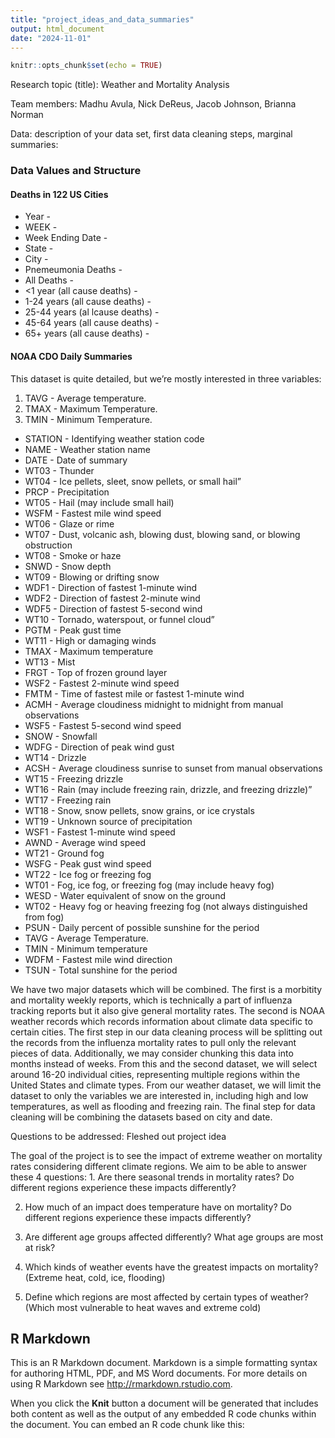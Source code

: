 ```yaml
---
title: "project_ideas_and_data_summaries"
output: html_document
date: "2024-11-01"
---
```


```r
knitr::opts_chunk$set(echo = TRUE)
```
Research topic (title): Weather and Mortality Analysis

Team members: Madhu Avula, Nick DeReus, Jacob Johnson, Brianna Norman

Data: description of your data set, first data cleaning steps, marginal summaries:

### Data Values and Structure

#### Deaths in 122 US Cities

* Year - 
* WEEK - 
* Week Ending Date - 
* State -
* City -
* Pnemeumonia Deaths -
* All Deaths -
* <1 year (all cause deaths) -
* 1-24 years (all cause deaths) -
* 25-44 years (al lcause deaths) -
* 45-64 years (all cause deaths) -
* 65+ years (all cause deaths) - 

#### NOAA CDO Daily Summaries

  This dataset is quite detailed, but we're mostly interested in three variables:
  
  1. TAVG - Average temperature.
  2. TMAX - Maximum Temperature.
  3. TMIN - Minimum Temperature.

* STATION - Identifying weather station code
* NAME - Weather station name
* DATE - Date of summary
* WT03 - Thunder
* WT04 - Ice pellets, sleet, snow pellets, or small hail"
* PRCP - Precipitation
* WT05 - Hail (may include small hail)
* WSFM - Fastest mile wind speed
* WT06 - Glaze or rime
* WT07 - Dust, volcanic ash, blowing dust, blowing sand, or blowing obstruction
* WT08 - Smoke or haze
* SNWD - Snow depth
* WT09 - Blowing or drifting snow
* WDF1 - Direction of fastest 1-minute wind
* WDF2 - Direction of fastest 2-minute wind
* WDF5 - Direction of fastest 5-second wind
* WT10 - Tornado, waterspout, or funnel cloud"
* PGTM - Peak gust time
* WT11 - High or damaging winds
* TMAX - Maximum temperature
* WT13 - Mist
* FRGT - Top of frozen ground layer
* WSF2 - Fastest 2-minute wind speed
* FMTM - Time of fastest mile or fastest 1-minute wind
* ACMH - Average cloudiness midnight to midnight from manual observations
* WSF5 - Fastest 5-second wind speed
* SNOW - Snowfall
* WDFG - Direction of peak wind gust
* WT14 - Drizzle
* ACSH - Average cloudiness sunrise to sunset from manual observations
* WT15 - Freezing drizzle
* WT16 - Rain (may include freezing rain, drizzle, and freezing drizzle)"
* WT17 - Freezing rain
* WT18 - Snow, snow pellets, snow grains, or ice crystals
* WT19 - Unknown source of precipitation
* WSF1 - Fastest 1-minute wind speed
* AWND - Average wind speed
* WT21 - Ground fog
* WSFG - Peak gust wind speed
* WT22 - Ice fog or freezing fog
* WT01 - Fog, ice fog, or freezing fog (may include heavy fog)
* WESD - Water equivalent of snow on the ground
* WT02 - Heavy fog or heaving freezing fog (not always distinguished from fog)
* PSUN - Daily percent of possible sunshine for the period
* TAVG - Average Temperature.
* TMIN - Minimum temperature
* WDFM - Fastest mile wind direction
* TSUN - Total sunshine for the period

We have two major datasets which will be combined. The first is a morbitity and mortality weekly reports, which is technically a part of influenza tracking reports but it also give general mortality rates. The second is NOAA weather records which records information about climate data specific to certain cities.
The first step in our data cleaning process will be splitting out the records from the influenza mortality rates to pull only the relevant pieces of data. Additionally, we may consider chunking this data into months instead of weeks. From this and the second dataset, we will select around 16-20 individual cities, representing multiple regions within the United States and climate types. From our weather dataset, we will limit the dataset to only the variables we are interested in, including high and low temperatures, as well as flooding and freezing rain. The final step for data cleaning will be combining the datasets based on city and date. 

Questions to be addressed: Fleshed out project idea

The goal of the project is to see the impact of extreme weather on mortality rates considering different climate regions.
We aim to be able to answer these 4 questions:
1. Are there seasonal trends in mortality rates? Do different regions experience these impacts differently?

2. How much of an impact does temperature have on mortality? Do different regions experience these impacts differently?

3. Are different age groups affected differently? What age groups are most at risk?

4. Which kinds of weather events have the greatest impacts on mortality? (Extreme heat, cold, ice, flooding)

5. Define which regions are most affected by certain types of weather? (Which most vulnerable to heat waves and extreme cold)

## R Markdown

This is an R Markdown document. Markdown is a simple formatting syntax for authoring HTML, PDF, and MS Word documents. For more details on using R Markdown see <http://rmarkdown.rstudio.com>.

When you click the **Knit** button a document will be generated that includes both content as well as the output of any embedded R code chunks within the document. You can embed an R code chunk like this:

